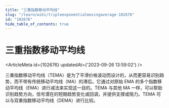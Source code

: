```yaml
---
title: "三重指数移动平均线"
slug: "/learn/wiki/tripleexponentialmovingaverage-102676"
id: "102676"
hide_table_of_contents: true
---
```



# 三重指数移动平均线

<ArticleMeta id={102676} updatedAt={'2023-09-26 13:59:02'} />
<div className='border-solid border-b border-t-0 my-4 border-[var(--ifm-color-gray-300)]' />

三重指数移动平均线（TEMA）是为了平滑价格波动而设计的，从而更容易识别趋势，而不带有传统移动平均线（MA）的滞后。它通过对原始 EMA 的多个指数移动平均线（EMA）进行减法来实现这一目的。TEMA 与其他 MA 一样，可以帮助识别趋势方向，信号潜在的短期趋势变化或回调，并提供支撑或阻力。TEMA 可以与双重指数移动平均线（DEMA）进行比较。

